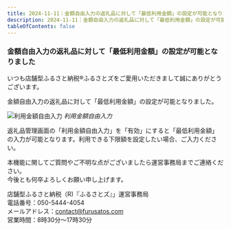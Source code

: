 ```yaml
---
title: 2024-11-11｜金額自由入力の返礼品に対して「最低利用金額」の設定が可能となりました
description: 2024-11-11｜金額自由入力の返礼品に対して「最低利用金額」の設定が可能となりました
tableOfContents: false
---
```


### 金額自由入力の返礼品に対して「最低利用金額」の設定が可能となりました  

いつも店舗型ふるさと納税®ふるさとズをご愛用いただきまして誠にありがとうございます。  


金額自由入力の返礼品に対して「最低利用金額」の設定が可能となりました。  

![利用金額自由入力](../../../assets/images/2024-11-11_01.png)
*利用金額自由入力*

返礼品管理画面の「利用金額自由入力」を「有効」にすると「最低利用金額」の入力が可能となります。利用できる下限額を設定したい場合、ご入力ください。  


本機能に関してご質問やご不明な点がございましたら運営事務局までご連絡ください。  
今後とも何卒よろしくお願い申し上げます。  

店舗型ふるさと納税（R)『ふるさとズ』」運営事務局  
電話番号：050-5444-4054  
メールアドレス：contact@furusatos.com  
営業時間：8時30分～17時30分  


<LinkCard
  title="関連コンテンツ｜注文管理"
  href="/shops/order/"
/>